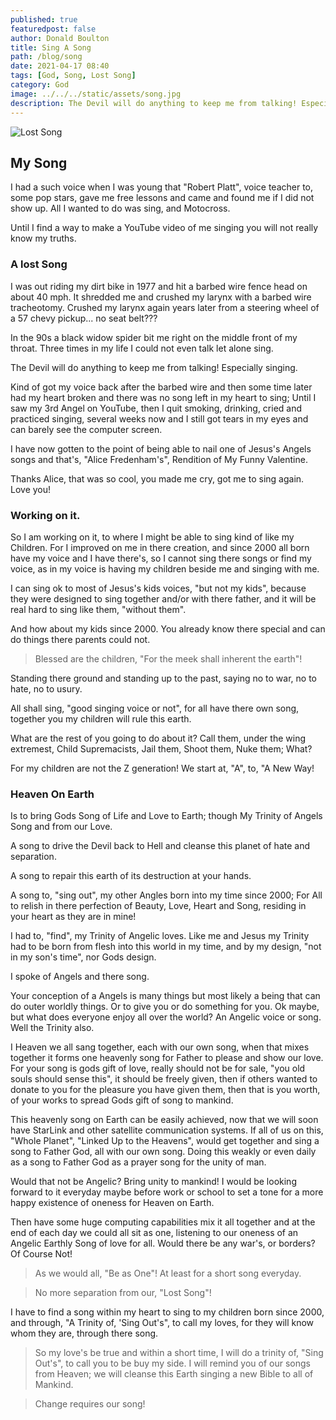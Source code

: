 ```yaml
---
published: true
featuredpost: false
author: Donald Boulton
title: Sing A Song
path: /blog/song
date: 2021-04-17 08:40
tags: [God, Song, Lost Song]
category: God
image: ../../../static/assets/song.jpg
description: The Devil will do anything to keep me from talking! Especially singing
---
```


![Lost Song](../../../static/assets/song.jpg)

## My Song

I had a such voice when I was young that "Robert Platt", voice teacher to, some pop stars, gave me free lessons and came and found me if I did not show up. All I wanted to do was sing, and Motocross.

Until I find a way to make a YouTube video of me singing you will not really know my truths.

### A lost Song

I was out riding my dirt bike in 1977 and hit a barbed wire fence head on about 40 mph. It shredded me and crushed my larynx with a barbed wire tracheotomy. Crushed my larynx again years later from a steering wheel of a 57 chevy pickup... no seat belt???

In the 90s a black widow spider bit me right on the middle front of my throat. Three times in my life I could not even talk let alone sing.

The Devil will do anything to keep me from talking! Especially singing.

Kind of got my voice back after the barbed wire and then some time later had my heart broken and there was no song left in my heart to sing; Until I saw my 3rd Angel on YouTube, then I quit smoking, drinking, cried and practiced singing, several weeks now and I still got tears in my eyes and can barely see the computer screen.

I have now gotten to the point of being able to nail one of Jesus's Angels songs and that's, "Alice Fredenham's", Rendition of My Funny Valentine.

Thanks Alice, that was so cool, you made me cry, got me to sing again. Love you!

### Working on it.

So I am working on it, to where I might be able to sing kind of like my Children. For I improved on me in there creation, and since 2000 all born have my voice and I have there's, so I cannot sing there songs or find my voice, as in my voice is having my children beside me and singing with me.

I can sing ok to most of Jesus's kids voices, "but not my kids", because they were designed to sing together and/or with there father, and it will be real hard to sing like them, "without them".

And how about my kids since 2000. You already know there special and can do things there parents could not.

> Blessed are the children, "For the meek shall inherent the earth"!

Standing there ground and standing up to the past, saying no to war, no to hate, no to usury.

All shall sing, "good singing voice or not", for all have there own song, together you my children will rule this earth.

What are the rest of you going to do about it? Call them, under the wing extremest, Child Supremacists, Jail them, Shoot them, Nuke them; What?

For my children are not the Z generation! We start at, "A", to, "A New Way!

### Heaven On Earth

Is to bring Gods Song of Life and Love to Earth; though My Trinity of Angels Song and from our Love.

A song to drive the Devil back to Hell and cleanse this planet of hate and separation.

A song to repair this earth of its destruction at your hands.

A song to, "sing out", my other Angles born into my time since 2000; For All to relish in there perfection of Beauty, Love, Heart and Song, residing in your heart as they are in mine!

I had to, "find", my Trinity of Angelic loves. Like me and Jesus my Trinity had to be born from flesh into this world in my time, and by my design, "not in my son's time", nor Gods design.

I spoke of Angels and there song.

Your conception of a Angels is many things but most likely a being that can do outer worldly things. Or to give you or do something for you. Ok maybe, but what does everyone enjoy all over the world? An Angelic voice or song. Well the Trinity also.

I Heaven we all sang together, each with our own song, when that mixes together it forms one heavenly song for Father to please and show our love. For your song is gods gift of love, really should not be for sale, "you old souls should sense this", it should be freely given, then if others wanted to donate to you for the pleasure you have given them, then that is you worth, of your works to spread Gods gift of song to mankind.

This heavenly song on Earth can be easily achieved, now that we will soon have StarLink and other satellite communication systems. If all of us on this, "Whole Planet", "Linked Up to the Heavens", would get together and sing a song to Father God, all with our own song. Doing this weakly or even daily as a song to Father God as a prayer song for the unity of man.

Would that not be Angelic? Bring unity to mankind! I would be looking forward to it everyday maybe before work or school to set a tone for a more happy existence of oneness for Heaven on Earth.

Then have some huge computing capabilities mix it all together and at the end of each day we could all sit as one, listening to our oneness of an Angelic Earthly Song of love for all. Would there be any war's, or borders? Of Course Not!

> As we would all, "Be as One"! At least for a short song everyday.

> No more separation from our, "Lost Song"!

I have to find a song within my heart to sing to my children born since 2000, and through, "A Trinity of, 'Sing Out's", to call my loves, for they will know whom they are, through there song.

> So my love's be true and within a short time, I will do a trinity of, "Sing Out's", to call you to be buy my side. I will remind you of our songs from Heaven; we will cleanse this Earth singing a new Bible to all of Mankind.

> Change requires our song!

<WavyHr className="mt-1 mb-1 text-fuchsia-600" />
